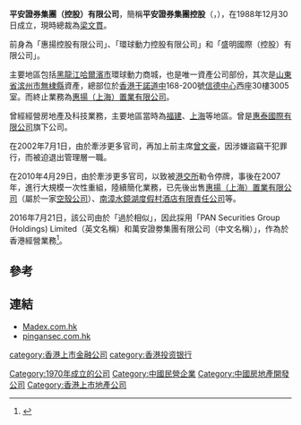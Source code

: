 {{not|平安证券}}
'''平安證券集團（控股）有限公司'''，簡稱'''平安證券集團控股'''（'''{{lang-en|Ping An Securities Group (Holdings) Limited}}'''，{{hkex|0231}}），在1988年12月30日成立，現時總裁為[[梁文貫|梁文貫]]。

前身為「惠揚控股有限公司」、「環球動力控股有限公司」和「盛明國際（控股）有限公司」。

主要地區包括[[黑龍江|黑龍江]][[哈爾濱市|哈爾濱市]]環球動力商城，也是唯一資產公司部份，其次是[[山東省|山東省]][[滨州市|滨州市]][[無棣縣|無棣縣]]資產，總部位於[[香港|香港]][[干諾道中|干諾道中]]168-200號[[信德中心|信德中心]]西座30樓3005室。而終止業務為[[惠揚（上海）置業有限公司|惠揚（上海）置業有限公司]]。

曾經經營房地產及科技業務，主要地區當時為[[福建|福建]]、[[上海|上海]]等地區。曾是[[惠泰國際有限公司|惠泰國際有限公司]]旗下公司。

在2002年7月1日，由於牽涉更多官司，再加上前主席[[曾文豪|曾文豪]]，因涉嫌盜竊干犯罪行，而被迫退出管理層一職。

在2010年4月29日，由於牽涉更多官司，以致被[[港交所|港交所]]勒令停牌，事後在2007年，進行大規模一次性重組，陸續簡化業務，已先後出售[[惠揚（上海）置業有限公司|惠揚（上海）置業有限公司]]（屬於一家[[空殼公司|空殼公司]]）、[[南漳水鏡湖度假村酒店有限責任公司|南漳水鏡湖度假村酒店有限責任公司]]等。

2016年7月21日，該公司由於「過於相似」，因此採用「PAN Securities Group (Holdings) Limited（英文名稱）和萬安證劵集團有限公司（中文名稱）」，作為於香港經營業務<REF>
{{Cite web |url=http://www.hkexnews.hk/listedco/listconews/sehk/2016/0805/LTN20160805877_C.pdf |title=在香港採用之經營名稱通告 |accessdate=2016-08-05 |archive-date=2016-08-22 |archive-url=https://web.archive.org/web/20160822043036/http://www.hkexnews.hk/listedco/listconews/sehk/2016/0805/LTN20160805877_C.pdf |dead-url=no }}
</REF>。

==參考==
{{REFLIST}}

==連結==
*[http://www.madex.com.hk Madex.com.hk] {{Wayback|url=http://www.madex.com.hk/ |date=20201029215135 }}
*[http://www.pingansec.com.hk/ pingansec.com.hk] {{Wayback|url=http://www.pingansec.com.hk/ |date=20160308000259 }}

[[Category:1970年成立的公司|Category:1970年成立的公司]]
[[Category:中國民營企業|Category:中國民營企業]]
[[Category:中國房地產開發公司|Category:中國房地產開發公司]]
[[Category:香港上市地產公司|Category:香港上市地產公司]]
[[category:香港上市金融公司|category:香港上市金融公司]]
[[category:香港投资银行|category:香港投资银行]]